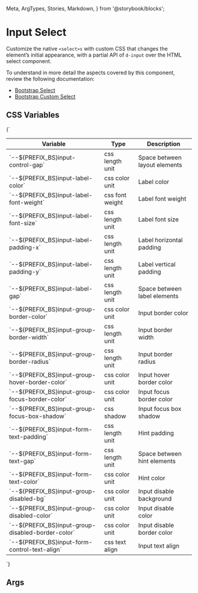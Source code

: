   Meta,
  ArgTypes,
  Stories,
  Markdown,
} from '@storybook/blocks';


# Input Select

Customize the native `<select>s` with custom CSS that changes the element’s initial appearance, with a partial API of `d-input` over the HTML select component.

To understand in more detail the aspects covered by this component, review the following documentation:

+ [Bootstrap Select](https://getbootstrap.com/docs/5.3/forms/select/)
+ [Bootstrap Custom Select](https://getbootstrap.com/docs/5.3/forms/input-group/#custom-select)

## CSS Variables
<Markdown>
  {`

  | Variable                                              | Type            | Description                   |
  |-------------------------------------------------------|-----------------|-------------------------------|
  | \`--${PREFIX_BS}input-control-gap\`                 | css length unit | Space between layout elements |
  | \`--${PREFIX_BS}input-label-color\`                 | css color unit  | Label color                   |
  | \`--${PREFIX_BS}input-label-font-weight\`           | css font weight | Label font weight             |
  | \`--${PREFIX_BS}input-label-font-size\`             | css length unit | Label font size               |
  | \`--${PREFIX_BS}input-label-padding-x\`             | css length unit | Label horizontal padding      |
  | \`--${PREFIX_BS}input-label-padding-y\`             | css length unit | Label vertical padding        |
  | \`--${PREFIX_BS}input-label-gap\`                   | css length unit | Space between label elements  |
  | \`--${PREFIX_BS}input-group-border-color\`          | css color unit  | Input border color            |
  | \`--${PREFIX_BS}input-group-border-width\`          | css length unit | Input border width            |
  | \`--${PREFIX_BS}input-group-border-radius\`         | css length unit | Input border radius           |
  | \`--${PREFIX_BS}input-group-hover-border-color\`    | css color unit  | Input hover border color      |
  | \`--${PREFIX_BS}input-group-focus-border-color\`    | css color unit  | Input focus border color      |
  | \`--${PREFIX_BS}input-group-focus-box-shadow\`      | css shadow      | Input focus box shadow        |
  | \`--${PREFIX_BS}input-form-text-padding\`           | css length unit | Hint padding                  |
  | \`--${PREFIX_BS}input-form-text-gap\`               | css length unit | Space between hint elements   |
  | \`--${PREFIX_BS}input-form-text-color\`             | css color unit  | Hint color                    |
  | \`--${PREFIX_BS}input-group-disabled-bg\`           | css color unit  | Input disable background      |
  | \`--${PREFIX_BS}input-group-disabled-color\`        | css color unit  | Input disable color           |
  | \`--${PREFIX_BS}input-group-disabled-border-color\` | css color unit  | Input disable border color    |
  | \`--${PREFIX_BS}input-form-control-text-align\`     | css text align  | Input text align              |

  `}
</Markdown>

## Args
<Meta of={DInputSelect} />

<ArgTypes of={DInputSelect} />

<Stories />


